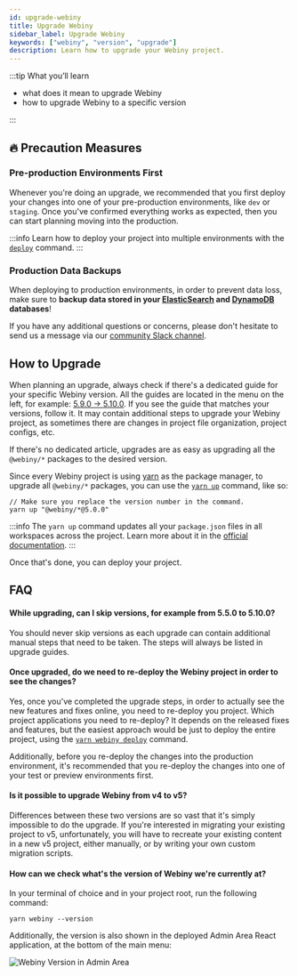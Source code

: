```yaml
---
id: upgrade-webiny
title: Upgrade Webiny
sidebar_label: Upgrade Webiny
keywords: ["webiny", "version", "upgrade"]
description: Learn how to upgrade your Webiny project.
---
```


:::tip What you’ll learn

- what does it mean to upgrade Webiny
- how to upgrade Webiny to a specific version

:::

## 🔥 Precaution Measures

### Pre-production Environments First

Whenever you're doing an upgrade, we recommended that you first deploy your changes into one of your pre-production environments, like `dev` or `staging`. Once you've confirmed everything works as expected, then you can start planning moving into the production.

:::info
Learn how to deploy your project into multiple environments with the [`deploy`](/docs/how-to-guides/deployment/deploy-your-project) command.
:::

### Production Data Backups

When deploying to production environments, in order to prevent data loss, make sure to **backup data stored in your [ElasticSearch](https://docs.aws.amazon.com/elasticsearch-service/latest/developerguide/es-managedomains-snapshots.html) and [DynamoDB](https://docs.aws.amazon.com/amazondynamodb/latest/developerguide/Backups.html) databases**!

If you have any additional questions or concerns, please don't hesitate to send us a message via our [community Slack channel](https://www.webiny.com/slack).

## How to Upgrade

When planning an upgrade, always check if there's a dedicated guide for your specific Webiny version. All the guides are located in the menu on the left, for example: [5.9.0 → 5.10.0](/docs/release-notes/5.10.0/upgrade-guide). If you see the guide that matches your versions, follow it. It may contain additional steps to upgrade your Webiny project, as sometimes there are changes in project file organization, project configs, etc.

If there's no dedicated article, upgrades are as easy as upgrading all the `@webiny/*` packages to the desired version.

Since every Webiny project is using [yarn](https://yarnpkg.com/) as the package manager, to upgrade all `@webiny/*` packages, you can use the [`yarn up`](https://yarnpkg.com/cli/up) command, like so:

```
// Make sure you replace the version number in the command.
yarn up "@webiny/*@5.0.0"
```

:::info
The `yarn up` command updates all your `package.json` files in all workspaces across the project. Learn more about it in the [official documentation](https://yarnpkg.com/cli/up#details).
:::

<!-- vale off -->

Once that's done, you can deploy your project.

## FAQ

#### While upgrading, can I skip versions, for example from 5.5.0 to 5.10.0?

You should never skip versions as each upgrade can contain additional manual steps that need to be taken. The steps will always be listed in upgrade guides.

#### Once upgraded, do we need to re-deploy the Webiny project in order to see the changes?

Yes, once you've completed the upgrade steps, in order to actually see the new features and fixes online, you need to re-deploy you project. Which project applications you need to re-deploy? It depends on the released fixes and features, but the easiest approach would be just to deploy the entire project, using the [`yarn webiny deploy`](/docs/how-to-guides/deployment/deploy-your-project#the-deploy-command) command.

Additionally, before you re-deploy the changes into the production environment, it's recommended that you re-deploy the changes into one of your test or preview environments first.

#### Is it possible to upgrade Webiny from v4 to v5?

Differences between these two versions are so vast that it's simply impossible to do the upgrade. If you're interested in migrating your existing project to v5, unfortunately, you will have to recreate your existing content in a new v5 project, either manually, or by writing your own custom migration scripts.

#### How can we check what's the version of Webiny we're currently at?

In your terminal of choice and in your project root, run the following command:

```
yarn webiny --version
```

Additionally, the version is also shown in the deployed Admin Area React application, at the bottom of the main menu:

![Webiny Version in Admin Area](./assets/upgrading-webiny/ui-version.png)
